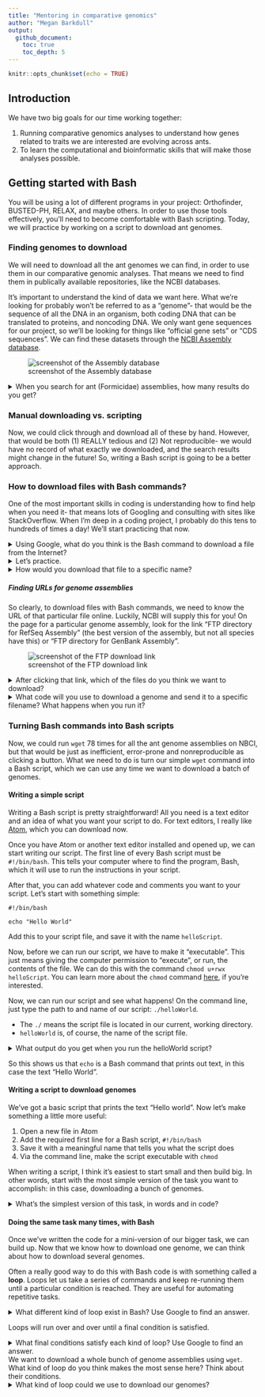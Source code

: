```yaml
---
title: "Mentoring in comparative genomics"
author: "Megan Barkdull"
output: 
  github_document:
    toc: true
    toc_depth: 5
---
```


```r
knitr::opts_chunk$set(echo = TRUE)
```

## Introduction
We have two big goals for our time working together:

1. Running comparative genomics analyses to understand how genes related to traits we are interested are evolving across ants. 
2. To learn the computational and bioinformatic skills that will make those analyses possible. 

## Getting started with Bash
You will be using a lot of different programs in your project: Orthofinder, BUSTED-PH, RELAX, and maybe others. In order to use those tools effectively, you'll need to become comfortable with Bash scripting. Today, we will practice by working on a script to download ant genomes. 

### Finding genomes to download
We will need to download all the ant genomes we can find, in order to use them in our comparative genomic analyses. That means we need to find them in publically available repositories, like the NCBI databases. 

It's important to understand the kind of data we want here. What we're looking for probably won't be referred to as a "genome"- that would be the sequence of all the DNA in an organism, both coding DNA that can be translated to proteins, and noncoding DNA. We only want gene sequences for our project, so we'll be looking for things like "official gene sets" or "CDS sequences". We can find these datasets through the [NCBI Assembly database](https://www.ncbi.nlm.nih.gov/assembly/).

![screenshot of the Assembly database](./images/assembly.png)

<details>
  <summary>When you search for ant (Formicidae) assemblies, how many results do you get?</summary>
  
  You should get 78 results. 

</details>


### Manual downloading vs. scripting
Now, we could click through and download all of these by hand. However, that would be both (1) REALLY tedious and (2) Not reproducible- we would have no record of what exactly we downloaded, and the search results might change in the future! So, writing a Bash script is going to be a better approach. 

### How to download files with Bash commands?
One of the most important skills in coding is understanding how to find help when you need it- that means lots of Googling and consulting with sites like StackOverflow. When I'm deep in a coding project, I probably do this tens to hundreds of times a day! We'll start practicing that now. 

<details>
  <summary>Using Google, what do you think is the Bash command to download a file from the Internet?</summary>
  
  ##### Downloading files
  I usually use the command `wget`, which is a free utility for non-interactive download of files from the Web. 
  
  The syntax for `wget` is `wget [options] [url of the file you want to download]`.
  
  One option you'll probably want to use is `-O`, which allows you to specify the filename that you want to save your download to. 
  
  Learn more [here](https://www.shell-tips.com/bash/download-files-from-shell/#gsc.tab=0).

</details>

<details>
  <summary>Let's practice.</summary>
  
  ##### Downloading a file
  From the command line, what happens if you run the code `wget https://www.moreaulab.entomology.cornell.edu/files/2022/09/Moreau-Lab-Fall-2022-1536x850.png`?

</details>

<details>
  <summary>How would you download that file to a specific name?</summary>
  
  ##### Downloading a file
  You should use the code `wget -O moreaulab.png https://www.moreaulab.entomology.cornell.edu/files/2022/09/Moreau-Lab-Fall-2022-1536x850.png`.

</details>

##### Finding URLs for genome assemblies
So clearly, to download files with Bash commands, we need to know the URL of that particular file online. Luckily, NCBI will supply this for you! On the page for a particular genome assembly, look for the link "FTP directory for RefSeq Assembly" (the best version of the assembly, but not all species have this) or "FTP directory for GenBank Assembly". 

![screenshot of the FTP download link](./images/ftpDownload.png)

<details>
  <summary>After clicking that link, which of the files do you think we want to download?</summary>
  
  Ideally, we want the file that has "cds" in the filename, something like `GCF_003672135.1_Obir_v5.4_cds_from_genomic.fna.gz`. 
  
  Not all species will have this; sometimes that means we'll have to poke around for a different file, and something that means the genes for a species aren't publically available yet, so we won't use it in our project. 
  
  So, if you right-click and copy the link for the dataset that we want, we can download it with `wget`. 

</details>


<details>
  <summary>What code will you use to download a genome and send it to a specific filename? What happens when you run it?</summary>
  
  Your code should look like `wget -O genome.fna.gz https://ftp.ncbi.nlm.nih.gov/genomes/all/GCF/003/672/135/GCF_003672135.1_Obir_v5.4/GCF_003672135.1_Obir_v5.4_cds_from_genomic.fna.gz` 
  
  When you run that code, you'll get a file called `genome.fna.gz` in your working directory, containing gene sequences for your species!

</details>

### Turning Bash commands into Bash scripts
Now, we could run `wget` 78 times for all the ant genome assemblies on NBCI, but that would be just as inefficient, error-prone and nonreproducible as clicking a button. What we need to do is turn our simple `wget` command into a Bash script, which we can use any time we want to download a batch of genomes. 

#### Writing a simple script
Writing a Bash script is pretty straightforward! All you need is a text editor and an idea of what you want your script to do. For text editors, I really like [Atom](https://github.com/atom/atom/releases/tag/v1.60.0), which you can download now. 

Once you have Atom or another text editor installed and opened up, we can start writing our script. The first line of every Bash script must be `#!/bin/bash`. This tells your computer where to find the program, Bash, which it will use to run the instructions in your script. 

After that, you can add whatever code and comments you want to your script. Let's start with something simple:

```
#!/bin/bash

echo "Hello World"
```

Add this to your script file, and save it with the name `helloScript`. 

Now, before we can run our script, we have to make it "executable". This just means giving the computer permission to "execute", or run, the contents of the file. We can do this with the command `chmod u+rwx helloScript`. You can learn more about the `chmod` command [here](https://www.computerhope.com/unix/uchmod.htm), if you're interested. 

Now, we can run our script and see what happens! On the command line, just type the path to and name of our script: `./helloWorld`.

+ The `./` means the script file is located in our current, working directory. 
+ `helloWorld` is, of course, the name of the script file. 

<details>
  <summary>What output do you get when you run the helloWorld script?</summary>
  
  The shell should print out `Hello World`. 

</details>

So this shows us that `echo` is a Bash command that prints out text, in this case the text "Hello World". 

#### Writing a script to download genomes
We've got a basic script that prints the text "Hello world". Now let's make something a little more useful:

1. Open a new file in Atom
2. Add the required first line for a Bash script, `#!/bin/bash`
3. Save it with a meaningful name that tells you what the script does
4. Via the command line, make the script executable with `chmod`

When writing a script, I think it's easiest to start small and then build big. In other words, start with the most simple version of the task you want to accomplish: in this case, downloading a bunch of genomes. 

<details>
  <summary>What's the simplest version of this task, in words and in code?</summary>
  
  Downloading just **one** genome is the simplest version of downloading a bunch of genomes. 
  
  The code for this would be something like what we did before:
  `wget -O genome.fna.gz https://ftp.ncbi.nlm.nih.gov/genomes/all/GCF/003/672/135/GCF_003672135.1_Obir_v5.4/GCF_003672135.1_Obir_v5.4_cds_from_genomic.fna.gz`

</details>

#### Doing the same task many times, with Bash
Once we've written the code for a mini-version of our bigger task, we can build up. Now that we know how to download one genome, we can think about how to download several genomes. 

Often a really good way to do this with Bash code is with something called a **loop**. Loops let us take a series of commands and keep re-running them until a particular condition is reached. They are useful for automating repetitive tasks.

<details>
  <summary>What different kind of loop exist in Bash? Use Google to find an answer.</summary>
  
  Bash has three basic kinds of loops:
  1. For loops
  2. While loops
  3. Until loops
  
  Each loop is different because it will stop running based on a different kind of final condition. 

</details>

Loops will run over and over until a final condition is satisfied. 

<details>
  <summary>What final conditions satisfy each kind of loop? Use Google to find an answer.</summary>
  
  1. For loops run code **for** each element of a list, and stop once there are no list elements remaining. 
  
  ```bash
  # Create a list of names
  names='Mahalia Megan Seyde'
  # For each name in the list
  for name in $names
  # Print the name
  do
  echo $name
  done
  echo All done
  ```
  
2. While loops run code **while** some condition remains TRUE. For example, keep printing numbers, starting at zero, as long as the last number you printed is less than ten. 

  ```bash
  # Start a counter at 1
  counter=1
  # While the counter is less than or equal to 10 (that's what -le means)
  while [ $counter -le 10 ]
  do
  # Tell us the current value of the counter
  echo $counter
  # And increase the value of the counter by 1
  ((counter++))
  done
  echo All done
  ```

3. Until loops run code **UNTIL** some condition becomes TRUE. For example, keep printing numbers, starting at zero, until the last number you printed is equal to ten. 
  ```bash
  # Start a counter at 1
  counter=1
  # Until the counter is greater than 10,
  until [ $counter -gt 10 ]
  do
  # Print the current counter value
  echo $counter
  # And increase the counter value by 1. 
  ((counter++))
  done
  echo All done
  ```

</details>

We want to download a whole bunch of genome assemblies using `wget`. What kind of loop do you think makes the most sense here? Think about their conditions. 
<details>
  <summary>What kind of loop could we use to download our genomes?</summary>
  
  I would use a for loop. I can't think of a logical TRUE/FALSE condition to give to a while or until loop, but we could use a for loop to iterate over a list of genomes!

</details>
